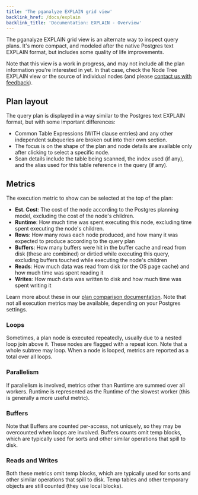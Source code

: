 ```yaml
---
title: 'The pganalyze EXPLAIN grid view'
backlink_href: /docs/explain
backlink_title: 'Documentation: EXPLAIN - Overview'
---
```




The pganalyze EXPLAIN grid view is an alternate way to inspect query plans. It's
more compact, and modeled after the native Postgres text EXPLAIN format, but
includes some quality of life improvements.

<ImgGrid />

Note that this view is a work in progress, and may not include all the plan
information you're interested in yet. In that case, check the Node Tree EXPLAIN
view or the source of individual nodes (and please [contact us with
feedback](mailto:support@pganalyze.com)).

## Plan layout

The query plan is displayed in a way similar to the Postgres text EXPLAIN format,
but with some important differences:

 - Common Table Expressions (WITH clause entries) and any other independent
   subqueries are broken out into their own section.
 - The focus is on the shape of the plan and node details are available only
   after clicking to select a specific node.
 - Scan details include the table being scanned, the index used (if any), and
   the alias used for this table reference in the query (if any).


## Metrics

The execution metric to show can be selected at the top of the plan:

  - **Est. Cost**: The cost of the node according to the Postgres planning model,
    excluding the cost of the node's children.
  - **Runtime**: How much time was spent executing this node, excluding time spent
    executing the node's children.
  - **Rows**: How many rows each node produced, and how many it was expected to
    produce according to the query plan
  - **Buffers**: How many buffers were hit in the buffer cache and read from disk
    (these are combined) or dirtied while executing this query, excluding
    buffers touched while executing the node's children
  - **Reads**: How much data was read from disk (or the OS page cache) and how much
    time was spent reading it
  - **Writes**: How much data was written to disk and how much time was spent
    writing it

Learn more about these in our [plan comparison
documentation](/docs/explain/plan-comparison). Note that not all execution
metrics may be available, depending on your Postgres settings.

### Loops

Sometimes, a plan node is executed repeatedly, usually due to a nested loop join
above it. These nodes are flagged with a repeat icon. Note that a whole subtree
may loop. When a node is looped, metrics are reported as a total over all loops.


### Parallelism

If parallelism is involved, metrics other than Runtime are summed over all
workers. Runtime is represented as the Runtime of the slowest worker (this is
generally a more useful metric).


### Buffers

Note that Buffers are counted per-access, not uniquely, so they may be
overcounted when loops are involved. Buffers counts omit temp blocks, which are
typically used for sorts and other similar operations that spill to disk.


### Reads and Writes

Both these metrics omit temp blocks, which are typically used for sorts and
other similar operations that spill to disk. Temp tables and other temporary
objects are still counted (they use local blocks).
